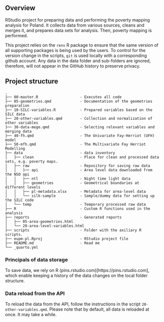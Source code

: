 ## Overview

RStudio project for preparing data and performing the poverty mapping analysis for Poland. It collects data from various sources, cleans and merges it, and prepares data sets for analysis. Then, poverty mapping is performed.

This project relies on the `renv` R package to ensure that the same version of all supporting packages is being used by the users. To control for the version change in the scripts, `git` is used locally with a corresponding github account. Any data in the data folder and sub-folders are ignored, therefore, will not appear in the GitHub history to preserve privacy.

## Project structure

```         
.
├── 00-master.R                   - Executes all code
├── 05-geometries.qmd             - Documentation of the geometries preparation
├── 10-SILC-variables.R           - Prepared variables based on the SILC data
├── 20-other-variables.qmd        - Collection and normalization of other variables
├── 30-data-mege.qmd              - Selecting relevant variables and merging data
├── 40-fh.qmd                     - The Univariate Fay-Herriot (UFH) model
├── 50-mfh.qmd                    - The Multivariate Fay Herriot Modelling
├── data                          - data inventory
│   ├── clean                     - Place for clean and processed data sets, e.g. poverty maps.
│   ├── raw                       - Repository for saving raw data
│   │   ├── api                   - Area level data downloaded from the NSO api
│   │   ├── ntl                   - Night time light data
│   │   ├── geometries            - Geometrical boundaries at different levels
│   │   ├── pl-metadata.xlsx      - Metadata for area-level data
│   │   └── silk-sample           - Sample/dummy data for setting up the SILC code
│   └── temp                      - Temporary processed raw data
├── R                             - Custom R functions used in the analysis
├── reports                       - Generated reports
│   ├── 05-area-geometries.html
│   └── 20-area-level-variables.html
├── scripts                       - Folder with the axiliary R scripts.
├── eupm-pl.Rproj                 - RStudio project file
├── README.md                     - Read me
└── _quarto.yml
```

### Principals of data storage

To save data, we rely on R (pins.rstudio.com)[https://pins.rstudio.com], which enable keeping a history of the data changes on the local folder structure.

### Data reload from the API

To reload the data from the API, follow the instructions in the script `20-other-variables.qmd`. Please note that by default, all data is reloaded at once. It may take a while.
